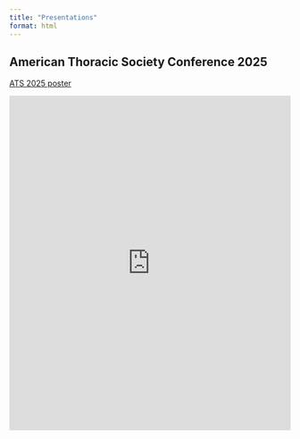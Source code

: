```yaml
---
title: "Presentations"
format: html
---
```


::: column-page
## American Thoracic Society Conference 2025

[ATS 2025 poster](https://github.com/kimberly-lactaoen/kimberly-lactaoen.github.io/blob/88a3ad3c2bce34733d7d65ff3130be84a9f43bce/pdfs/ats_2025_poster.pdf)

<iframe src="https://github.com/kimberly-lactaoen/kimberly-lactaoen.github.io/blob/88a3ad3c2bce34733d7d65ff3130be84a9f43bce/pdfs/ats_2025_poster.pdf" width="100%" height="600px" style="border: none;"></iframe>

:::
